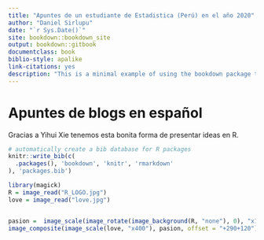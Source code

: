 --- 
title: "Apuntes de un estudiante de Estadistica (Perú) en el año 2020"
author: "Daniel Sirlupu"
date: "`r Sys.Date()`"
site: bookdown::bookdown_site
output: bookdown::gitbook
documentclass: book
biblio-style: apalike
link-citations: yes
description: "This is a minimal example of using the bookdown package to write a book. The output format for this example is bookdown::gitbook."
---

# Apuntes de blogs en español

Gracias a Yihui Xie tenemos esta bonita forma de presentar ideas en R.


```{r include=FALSE}
# automatically create a bib database for R packages
knitr::write_bib(c(
  .packages(), 'bookdown', 'knitr', 'rmarkdown'
), 'packages.bib')
```

```{r, echo=FALSE, warning=FALSE, comment=NA, message=FALSE}
library(magick)
R = image_read("R_LOGO.jpg")
love = image_read("love.jpg")


pasion =  image_scale(image_rotate(image_background(R, "none"), 0), "x130")
image_composite(image_scale(love, "x400"), pasion, offset = "+290+120")
```




